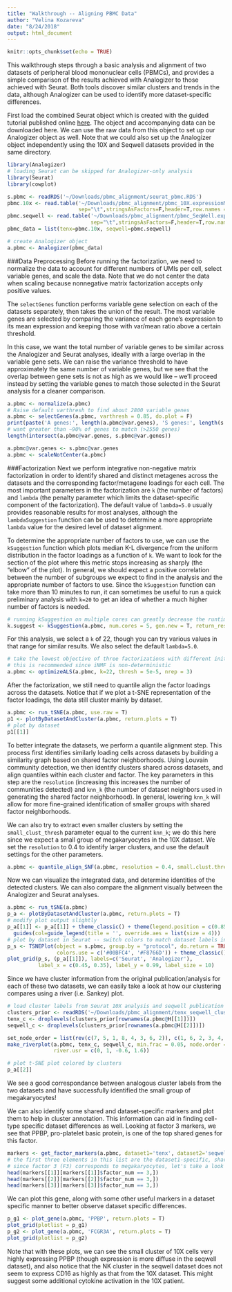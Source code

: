 ```yaml
---
title: "Walkthrough -- Aligning PBMC Data"
author: "Velina Kozareva"
date: "8/24/2018"
output: html_document
---
```


```r
knitr::opts_chunk$set(echo = TRUE)
```
This walkthrough steps through a basic analysis and alignment of two datasets of peripheral blood mononuclear cells (PBMCs), and provides a simple comparison of the results achieved with Analogizer to those achieved with Seurat. Both tools discover similar clusters and trends in the data, although Analogizer can be used to identify more dataset-specific differences. 

First load the combined Seurat object which is created with the guided tutorial published online [here](https://satijalab.org/seurat/Seurat_AlignmentTutorial.html). The object and accompanying data can be downloaded here. We can use the raw data from this object to set up our Analogizer object as well. Note that we could also set up the Analogizer object independently using the 10X and Seqwell datasets provided in the same directory.

```r
library(Analogizer)
# loading Seurat can be skipped for Analogizer-only analysis
library(Seurat)
library(cowplot)

s.pbmc <- readRDS('~/Downloads/pbmc_alignment/seurat_pbmc.RDS')
pbmc.10x <- read.table('~/Downloads/pbmc_alignment/pbmc_10X.expressionMatrix.txt',
                       sep="\t",stringsAsFactors=F,header=T,row.names = 1)
pbmc.seqwell <- read.table('~/Downloads/pbmc_alignment/pbmc_SeqWell.expressionMatrix.txt',
                           sep="\t",stringsAsFactors=F,header=T,row.names = 1)
pbmc_data = list(tenx=pbmc.10x, seqwell=pbmc.seqwell)

# create Analogizer object
a.pbmc <- Analogizer(pbmc_data)
```

###Data Preprocessing
Before running the factorization, we need to normalize the data to account for different numbers of UMIs per cell, select variable genes, and scale the data. Note that we do not center the data when scaling because nonnegative matrix factorization accepts only positive values. 

The `selectGenes` function performs variable gene selection on each of the datasets separately, then takes the union of the result. The most variable genes are selected by comparing the variance of each gene's expression to its mean expression and keeping those with var/mean ratio above a certain threshold. 

In this case, we want the total number of variable genes to be similar across the Analogizer and Seurat analyses, ideally with a large overlap in the variable gene sets. We can raise the variance threshold to have approximately the same number of variable genes, but we see that the overlap between gene sets is not as high as we would like -- we'll proceed instead by setting the variable genes to match those selected in the Seurat analysis for a cleaner comparison. 

```r
a.pbmc <- normalize(a.pbmc)
# Raise default varthresh to find about 2800 variable genes
a.pbmc <- selectGenes(a.pbmc, varthresh = 0.85, do.plot = F)
print(paste('A genes:', length(a.pbmc@var.genes), 'S genes:', length(s.pbmc@var.genes)))
# want greater than ~90% of genes to match (>2550 genes)
length(intersect(a.pbmc@var.genes, s.pbmc@var.genes))

a.pbmc@var.genes <- s.pbmc@var.genes
a.pbmc <- scaleNotCenter(a.pbmc)
```

###Factorization
Next we perform integrative non-negative matrix factorization in order to identify shared and distinct metagenes across the datasets and the corresponding factor/metagene loadings for each cell. The most important parameters in the factorization are `k` (the number of factors) and `lambda` (the penalty parameter which limits the dataset-specific component of the factorization). The default value of `lambda=5.0` usually provides reasonable results for most analyses, although the `lambdaSuggestion` function can be used to determine a more appropriate `lambda` value for the desired level of dataset alignment. 

To determine the appropriate number of factors to use, we can use the `kSuggestion` function which plots median K-L divergence from the uniform distribution in the factor loadings as a function of `k`. We want to look for the section of the plot where this metric stops increasing as sharply (the "elbow" of the plot). In general, we should expect a positive correlation between the number of subgroups we expect to find in the analysis and the appropriate number of factors to use. Since the `kSuggestion` function can take more than 10 minutes to run, it can sometimes be useful to run a quick preliminary analysis with `k=20` to get an idea of whether a much higher number of factors is needed. 

``` r
# running kSuggestion on multiple cores can greatly decrease the runtime
k.suggest <- kSuggestion(a.pbmc, num.cores = 5, gen.new = T, return_results = T, plot.log2 = F)
```

For this analysis, we select a `k` of 22, though you can try various values in that range for similar results. We also select the default `lambda=5.0`. 
```r
# take the lowest objective of three factorizations with different initializations
# this is recommended since iNMF is non-deterministic
a.pbmc <- optimizeALS(a.pbmc, k=22, thresh = 5e-5, nrep = 3)
```

After the factorization, we still need to quantile align the factor loadings across the datasets. Notice that if we plot a t-SNE representation of the factor loadings, the data still cluster mainly by dataset. 
```r
a.pbmc <- run_tSNE(a.pbmc, use.raw = T)
p1 <- plotByDatasetAndCluster(a.pbmc, return.plots = T)
# plot by dataset
p1[[1]]
```

To better integrate the datasets, we perform a quantile alignment step. This process first identifies similarly loading cells across datasets by building a similarity graph based on shared factor neighborhoods. Using Louvain community detection, we then identify clusters shared across datasets, and align quantiles within each cluster and factor. The key parameters in this step are the `resolution` (increasing this increases the number of communities detected) and `knn_k` (the number of dataset neighbors used in generating the shared factor neighborhood). In general, lowering `knn_k` will allow for more fine-grained identification of smaller groups with shared factor neighborhoods. 

We can also try to extract even smaller clusters by setting the `small_clust_thresh` parameter equal to the current `knn_k`; we do this here since we expect a small group of megakaryocytes in the 10X dataset. We set the `resolution` to 0.4 to identify larger clusters, and use the default settings for the other parameters. 

```r
a.pbmc <- quantile_align_SNF(a.pbmc, resolution = 0.4, small.clust.thresh = 20)

```

Now we can visualize the integrated data, and determine identities of the detected clusters. We can also compare the alignment visually between the Analogizer and Seurat analyses.  
```r
a.pbmc <- run_tSNE(a.pbmc)
p_a <- plotByDatasetAndCluster(a.pbmc, return.plots = T) 
# modify plot output slightly
p_a[[1]] <- p_a[[1]] + theme_classic() + theme(legend.position = c(0.85, 0.15)) + 
  guides(col=guide_legend(title = '', override.aes = list(size = 4)))
# plot by dataset in Seurat -- switch colors to match dataset labels in Analogizer
p_s <- TSNEPlot(object = s.pbmc, group.by = "protocol", do.return = TRUE, pt.size = 0.3, 
                colors.use = c('#00BFC4', '#F8766D')) + theme_classic() + theme(legend.position = 'none')
plot_grid(p_s, (p_a[[1]]), labels=c('Seurat', 'Analogizer'), 
          label_x = c(0.45, 0.35), label_y = 0.99, label_size = 10)

```

Since we have cluster information from the original publication/analysis for each of these two datasets, we 
can easily take a look at how our clustering compares using a river (i.e. Sankey) plot. 

```r
# load cluster labels from Seurat 10X analysis and seqwell publication
clusters_prior <- readRDS('~/Downloads/pbmc_alignment/tenx_seqwell_clusters.RDS')
tenx_c <- droplevels(clusters_prior[rownames(a.pbmc@H[[1]])])
seqwell_c <- droplevels(clusters_prior[rownames(a.pbmc@H[[2]])])

set_node_order = list(rev(c(7, 5, 1, 8, 4, 3, 6, 2)), c(1, 6, 2, 3, 4, 5, 7, 8, 9), rev(c(4, 1, 6, 3, 2, 5)))
make_riverplot(a.pbmc, tenx_c, seqwell_c, min.frac = 0.05, node.order = set_node_order,
               river.usr = c(0, 1, -0.6, 1.6))

# plot t-SNE plot colored by clusters 
p_a[[2]] 

```

We see a good correspondance between analogous cluster labels from the two datasets and have successfully identified the small group of megakaryocytes!

We can also identify some shared and dataset-specific markers and plot them to help in cluster annotation. This information can aid in finding cell-type specific dataset differences as well. Looking at factor 3 markers, we see that PPBP, pro-platelet basic protein, is one of the top shared genes for this factor. 
```r
markers <- get_factor_markers(a.pbmc, dataset1='tenx', dataset2='seqwell', num_genes = 10)
# the first three elements in this list are the dataset1-specific, shared, and dataset2-specific markers respectively
# since factor 3 (F3) corresponds to megakaryocytes, let's take a look there
head(markers[[1]][markers[[1]]$factor_num == 3,])
head(markers[[2]][markers[[2]]$factor_num == 3,])
head(markers[[3]][markers[[3]]$factor_num == 3,])
```

We can plot this gene, along with some other useful markers in a dataset specific manner to better observe dataset specific differences. 
```r
p_g1 <- plot_gene(a.pbmc, 'PPBP', return.plots = T)
plot_grid(plotlist = p_g1)
p_g2 <- plot_gene(a.pbmc, 'FCGR3A', return.plots = T)
plot_grid(plotlist = p_g2)
```

Note that with these plots, we can see the small cluster of 10X cells very highly expressing PPBP (though expression is more diffuse in the seqwell dataset), and also notice that the NK cluster in the seqwell dataset does not seem to express CD16 as highly as that from the 10X dataset. This might suggest some additional cytokine activation in the 10X patient. 
